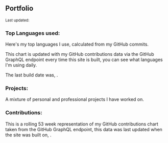 ## Portfolio

<Small>
  Last updated: <DateUpdated date={`2021-01-09`} small={`true`} />
</Small>

### Top Languages used:

Here's my top languages I use, calculated from my GitHub commits.

This chart is updated with my GitHub contributions data via the GitHub
GraphQL endpoint every time this site is built, you can see what
languages I'm using daily.

The last build date was, <DateUpdated />.

<TopLanguages />

### Projects:

A mixture of personal and professional projects I have worked on.

<Projects />

### Contributions:

This is a rolling 53 week representation of my GitHub contributions
chart taken from the GitHub GraphQL endpoint, this data was last
updated when the site was built on, <DateUpdated />.

<GitHubContributions />

